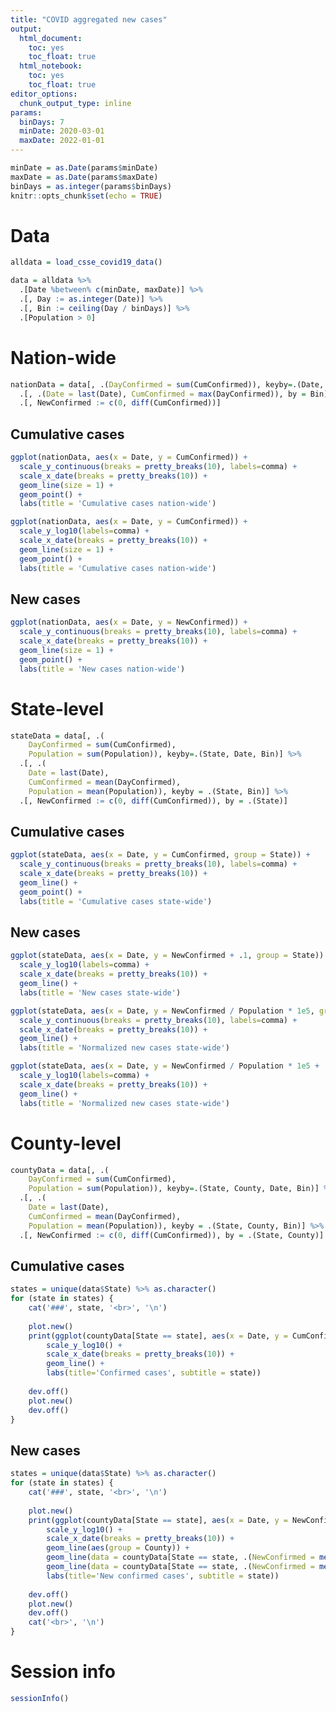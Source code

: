 ```yaml
---
title: "COVID aggregated new cases"
output: 
  html_document: 
    toc: yes
    toc_float: true
  html_notebook: 
    toc: yes
    toc_float: true
editor_options: 
  chunk_output_type: inline
params:
  binDays: 7
  minDate: 2020-03-01
  maxDate: 2022-01-01
---
```


```r
minDate = as.Date(params$minDate)
maxDate = as.Date(params$maxDate)
binDays = as.integer(params$binDays)
knitr::opts_chunk$set(echo = TRUE)
```

# Data
```r
alldata = load_csse_covid19_data()
```
```r
data = alldata %>%
  .[Date %between% c(minDate, maxDate)] %>%
  .[, Day := as.integer(Date)] %>%
  .[, Bin := ceiling(Day / binDays)] %>%
  .[Population > 0]
```

# Nation-wide
```r
nationData = data[, .(DayConfirmed = sum(CumConfirmed)), keyby=.(Date, Bin)] %>%
  .[, .(Date = last(Date), CumConfirmed = max(DayConfirmed)), by = Bin] %>%
  .[, NewConfirmed := c(0, diff(CumConfirmed))]
```

## Cumulative cases
```r
ggplot(nationData, aes(x = Date, y = CumConfirmed)) +
  scale_y_continuous(breaks = pretty_breaks(10), labels=comma) +
  scale_x_date(breaks = pretty_breaks(10)) +
  geom_line(size = 1) +
  geom_point() +
  labs(title = 'Cumulative cases nation-wide')
```

```r
ggplot(nationData, aes(x = Date, y = CumConfirmed)) +
  scale_y_log10(labels=comma) +
  scale_x_date(breaks = pretty_breaks(10)) +
  geom_line(size = 1) +
  geom_point() +
  labs(title = 'Cumulative cases nation-wide')
```

## New cases
```r
ggplot(nationData, aes(x = Date, y = NewConfirmed)) +
  scale_y_continuous(breaks = pretty_breaks(10), labels=comma) +
  scale_x_date(breaks = pretty_breaks(10)) +
  geom_line(size = 1) +
  geom_point() +
  labs(title = 'New cases nation-wide')
```

# State-level
```r
stateData = data[, .(
    DayConfirmed = sum(CumConfirmed), 
    Population = sum(Population)), keyby=.(State, Date, Bin)] %>%
  .[, .(
    Date = last(Date), 
    CumConfirmed = mean(DayConfirmed), 
    Population = mean(Population)), keyby = .(State, Bin)] %>%
  .[, NewConfirmed := c(0, diff(CumConfirmed)), by = .(State)]
```

## Cumulative cases
```r
ggplot(stateData, aes(x = Date, y = CumConfirmed, group = State)) +
  scale_y_continuous(breaks = pretty_breaks(10), labels=comma) +
  scale_x_date(breaks = pretty_breaks(10)) +
  geom_line() +
  geom_point() +
  labs(title = 'Cumulative cases state-wide')
```
## New cases
```r
ggplot(stateData, aes(x = Date, y = NewConfirmed + .1, group = State)) +
  scale_y_log10(labels=comma) +
  scale_x_date(breaks = pretty_breaks(10)) +
  geom_line() +
  labs(title = 'New cases state-wide')
```

```r
ggplot(stateData, aes(x = Date, y = NewConfirmed / Population * 1e5, group = State)) +
  scale_y_continuous(breaks = pretty_breaks(10), labels=comma) +
  scale_x_date(breaks = pretty_breaks(10)) +
  geom_line() +
  labs(title = 'Normalized new cases state-wide')
```

```r
ggplot(stateData, aes(x = Date, y = NewConfirmed / Population * 1e5 + .1, group = State)) +
  scale_y_log10(labels=comma) +
  scale_x_date(breaks = pretty_breaks(10)) +
  geom_line() +
  labs(title = 'Normalized new cases state-wide')
```

# County-level
```r
countyData = data[, .(
    DayConfirmed = sum(CumConfirmed), 
    Population = sum(Population)), keyby=.(State, County, Date, Bin)] %>%
  .[, .(
    Date = last(Date), 
    CumConfirmed = mean(DayConfirmed), 
    Population = mean(Population)), keyby = .(State, County, Bin)] %>%
  .[, NewConfirmed := c(0, diff(CumConfirmed)), by = .(State, County)]
```

## Cumulative cases {.tabset .tabset-pills}
```r
states = unique(data$State) %>% as.character()
for (state in states) {
    cat('###', state, '<br>', '\n')
    
    plot.new()
    print(ggplot(countyData[State == state], aes(x = Date, y = CumConfirmed + .1, group = County)) +
        scale_y_log10() +
        scale_x_date(breaks = pretty_breaks(10)) +
        geom_line() +
        labs(title='Confirmed cases', subtitle = state))
    
    dev.off()
    plot.new()
    dev.off()
}
```
## New cases {.tabset .tabset-pills}
```r
states = unique(data$State) %>% as.character()
for (state in states) {
    cat('###', state, '<br>', '\n')
    
    plot.new()
    print(ggplot(countyData[State == state], aes(x = Date, y = NewConfirmed + .1)) +
        scale_y_log10() +
        scale_x_date(breaks = pretty_breaks(10)) +
        geom_line(aes(group = County)) +
        geom_line(data = countyData[State == state, .(NewConfirmed = mean(NewConfirmed)), by= Date], color = 'red', size = 1) +
        geom_line(data = countyData[State == state, .(NewConfirmed = median(NewConfirmed)), by= Date], color = 'blue', size = 1) +
        labs(title='New confirmed cases', subtitle = state))
    
    dev.off()
    plot.new()
    dev.off()
    cat('<br>', '\n')
}
```

## {-}

# Session info
```r
sessionInfo()
```

